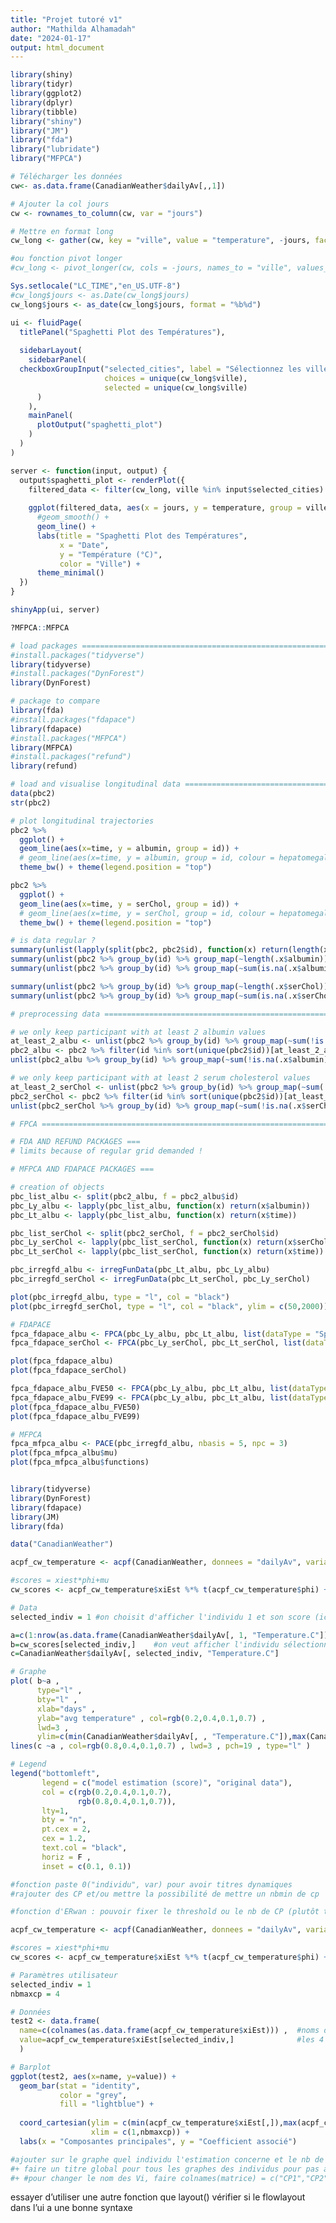 ```yaml
---
title: "Projet tutoré v1"
author: "Mathilda Alhamadah"
date: "2024-01-17"
output: html_document
---
```


```r
library(shiny)
library(tidyr)
library(ggplot2)
library(dplyr)
library(tibble)
library("shiny")
library("JM")
library("fda")
library("lubridate")
library("MFPCA")
```

```r
# Télécharger les données
cw<- as.data.frame(CanadianWeather$dailyAv[,,1])

# Ajouter la col jours
cw <- rownames_to_column(cw, var = "jours")

# Mettre en format long
cw_long <- gather(cw, key = "ville", value = "temperature", -jours, factor_key = FALSE) #-jours = pour ajouter aux données format long la col jours

#ou fonction pivot longer
#cw_long <- pivot_longer(cw, cols = -jours, names_to = "ville", values_to = "temperature") %>% mutate(jours=factor(jours, levels=names(cw)[-1])) #ça merde pour les dates ça

```

```r
Sys.setlocale("LC_TIME","en_US.UTF-8")
#cw_long$jours <- as.Date(cw_long$jours)
cw_long$jours <- as_date(cw_long$jours, format = "%b%d")
```

```r

ui <- fluidPage(
  titlePanel("Spaghetti Plot des Températures"),
  
  sidebarLayout(
    sidebarPanel(
  checkboxGroupInput("selected_cities", label = "Sélectionnez les villes à afficher",
                     choices = unique(cw_long$ville),
                     selected = unique(cw_long$ville)
      )
    ),
    mainPanel(
      plotOutput("spaghetti_plot")
    )
  )
)
```

```r

server <- function(input, output) {
  output$spaghetti_plot <- renderPlot({
    filtered_data <- filter(cw_long, ville %in% input$selected_cities)
    
    ggplot(filtered_data, aes(x = jours, y = temperature, group = ville, color = ville)) +
      #geom_smooth() +
      geom_line() +
      labs(title = "Spaghetti Plot des Températures",
           x = "Date",
           y = "Température (°C)",
           color = "Ville") +
      theme_minimal()
  })
}

```


```r
shinyApp(ui, server)
```
```r
?MFPCA::MFPCA
```

```r
# load packages ================================================================
#install.packages("tidyverse")
library(tidyverse)
#install.packages("DynForest")
library(DynForest)

# package to compare
library(fda)
#install.packages("fdapace")
library(fdapace)
#install.packages("MFPCA")
library(MFPCA)
#install.packages("refund")
library(refund)

# load and visualise longitudinal data =========================================
data(pbc2)
str(pbc2)

# plot longitudinal trajectories
pbc2 %>% 
  ggplot() + 
  geom_line(aes(x=time, y = albumin, group = id)) + 
  # geom_line(aes(x=time, y = albumin, group = id, colour = hepatomegaly)) + # colorer les courbes en fonction d'une covariable
  theme_bw() + theme(legend.position = "top")

pbc2 %>% 
  ggplot() + 
  geom_line(aes(x=time, y = serChol, group = id)) + 
  # geom_line(aes(x=time, y = serChol, group = id, colour = hepatomegaly)) + # colorer les courbes en fonction d'une covariable
  theme_bw() + theme(legend.position = "top")

# is data regular ?
summary(unlist(lapply(split(pbc2, pbc2$id), function(x) return(length(x$albumin))))) # check number of visits per participant
summary(unlist(pbc2 %>% group_by(id) %>% group_map(~length(.x$albumin)))) # check number of visits per participant (idem but with tidyverse)
summary(unlist(pbc2 %>% group_by(id) %>% group_map(~sum(is.na(.x$albumin))))) # check number of NA of albumin per participant

summary(unlist(pbc2 %>% group_by(id) %>% group_map(~length(.x$serChol)))) # check number of visits per participant
summary(unlist(pbc2 %>% group_by(id) %>% group_map(~sum(is.na(.x$serChol))))) # check number of NA of albumin per participant

# preprocessing data ===========================================================

# we only keep participant with at least 2 albumin values
at_least_2_albu <- unlist(pbc2 %>% group_by(id) %>% group_map(~sum(!is.na(.x$albumin))>1))
pbc2_albu <- pbc2 %>% filter(id %in% sort(unique(pbc2$id))[at_least_2_albu])
unlist(pbc2_albu %>% group_by(id) %>% group_map(~sum(!is.na(.x$albumin))>1))

# we only keep participant with at least 2 serum cholesterol values
at_least_2_serChol <- unlist(pbc2 %>% group_by(id) %>% group_map(~sum(!is.na(.x$serChol))>1))
pbc2_serChol <- pbc2 %>% filter(id %in% sort(unique(pbc2$id))[at_least_2_serChol])
unlist(pbc2_serChol %>% group_by(id) %>% group_map(~sum(!is.na(.x$serChol))>1))

# FPCA =========================================================================

# FDA AND REFUND PACKAGES ===
# limits because of regular grid demanded !

# MFPCA AND FDAPACE PACKAGES ===

# creation of objects
pbc_list_albu <- split(pbc2_albu, f = pbc2_albu$id)
pbc_Ly_albu <- lapply(pbc_list_albu, function(x) return(x$albumin))
pbc_Lt_albu <- lapply(pbc_list_albu, function(x) return(x$time))

pbc_list_serChol <- split(pbc2_serChol, f = pbc2_serChol$id)
pbc_Ly_serChol <- lapply(pbc_list_serChol, function(x) return(x$serChol))
pbc_Lt_serChol <- lapply(pbc_list_serChol, function(x) return(x$time))

pbc_irregfd_albu <- irregFunData(pbc_Lt_albu, pbc_Ly_albu)
pbc_irregfd_serChol <- irregFunData(pbc_Lt_serChol, pbc_Ly_serChol)

plot(pbc_irregfd_albu, type = "l", col = "black")
plot(pbc_irregfd_serChol, type = "l", col = "black", ylim = c(50,2000))

# FDAPACE
fpca_fdapace_albu <- FPCA(pbc_Ly_albu, pbc_Lt_albu, list(dataType = "Sparse"))
fpca_fdapace_serChol <- FPCA(pbc_Ly_serChol, pbc_Lt_serChol, list(dataType = "Sparse"))

plot(fpca_fdapace_albu)
plot(fpca_fdapace_serChol)   

fpca_fdapace_albu_FVE50 <- FPCA(pbc_Ly_albu, pbc_Lt_albu, list(dataType = "Sparse", FVEthreshold = 0.5))
fpca_fdapace_albu_FVE99 <- FPCA(pbc_Ly_albu, pbc_Lt_albu, list(dataType = "Sparse", FVEthreshold = 0.99))
plot(fpca_fdapace_albu_FVE50)
plot(fpca_fdapace_albu_FVE99)

# MFPCA
fpca_mfpca_albu <- PACE(pbc_irregfd_albu, nbasis = 5, npc = 3)
plot(fpca_mfpca_albu$mu)
plot(fpca_mfpca_albu$functions)



```

```r
library(tidyverse)
library(DynForest)
library(fdapace)
library(JM)
library(fda)

data("CanadianWeather")

acpf_cw_temperature <- acpf(CanadianWeather, donnees = "dailyAv", variable = "Temperature.C", type="denseList")

#scores = xiest*phi+mu
cw_scores <- acpf_cw_temperature$xiEst %*% t(acpf_cw_temperature$phi) + matrix(rep(acpf_cw_temperature$mu, times = 35), nrow = 35, byrow = TRUE) 

# Data
selected_indiv = 1 #on choisit d'afficher l'individu 1 et son score (ici c'est St.Johns=le 1er individu)

a=c(1:nrow(as.data.frame(CanadianWeather$dailyAv[, 1, "Temperature.C"])))  #ici nous c'est 365 individus
b=cw_scores[selected_indiv,]    #on veut afficher l'individu sélectionné par l'utilisateur
c=CanadianWeather$dailyAv[, selected_indiv, "Temperature.C"]

# Graphe
plot( b~a ,
      type="l" ,
      bty="l" ,
      xlab="days" ,
      ylab="avg temperature" , col=rgb(0.2,0.4,0.1,0.7) ,
      lwd=3 ,
      ylim=c(min(CanadianWeather$dailyAv[, , "Temperature.C"]),max(CanadianWeather$dailyAv[, , "Temperature.C"])) ) #ylim = les valeurs min et max pour cett var pour TOUS les indivs
lines(c ~a , col=rgb(0.8,0.4,0.1,0.7) , lwd=3 , pch=19 , type="l" )

# Legend
legend("bottomleft", 
       legend = c("model estimation (score)", "original data"), 
       col = c(rgb(0.2,0.4,0.1,0.7), 
               rgb(0.8,0.4,0.1,0.7)), 
       lty=1, 
       bty = "n", 
       pt.cex = 2, 
       cex = 1.2, 
       text.col = "black", 
       horiz = F , 
       inset = c(0.1, 0.1))

#fonction paste 0("individu", var) pour avoir titres dynamiques
#rajouter des CP et/ou mettre la possibilité de mettre un nbmin de cp

#fonction d'ERwan : pouvoir fixer le threshold ou le nb de CP (plutôt threshold + facile)

```

```r
acpf_cw_temperature <- acpf(CanadianWeather, donnees = "dailyAv", variable = "Temperature.C", type="denseList")

#scores = xiest*phi+mu
cw_scores <- acpf_cw_temperature$xiEst %*% t(acpf_cw_temperature$phi) + matrix(rep(acpf_cw_temperature$mu, times = 35), nrow = 35, byrow = TRUE) 

# Paramètres utilisateur
selected_indiv = 1
nbmaxcp = 4

# Données
test2 <- data.frame(
  name=c(colnames(as.data.frame(acpf_cw_temperature$xiEst))) ,  #noms des CP
  value=acpf_cw_temperature$xiEst[selected_indiv,]              #les 4 col pour l'indiv sélectionné
  )

# Barplot
ggplot(test2, aes(x=name, y=value)) + 
  geom_bar(stat = "identity",
           color = "grey",
           fill = "lightblue") +
  
  coord_cartesian(ylim = c(min(acpf_cw_temperature$xiEst[,]),max(acpf_cw_temperature$xiEst[,])),#min et max en fonction du min et du max général
                  xlim = c(1,nbmaxcp)) +
  labs(x = "Composantes principales", y = "Coefficient associé")

#ajouter sur le graphe quel individu l'estimation concerne et le nb de CP utilisées
#+ faire un titre global pour tous les graphes des individus pour pas avoir à remettre toutes ces infos sur chaque titre de graphe
#+ #pour changer le nom des Vi, faire colnames(matrice) = c("CP1","CP2",...), vecteur à automatiser
```

essayer d'utiliser une autre fonction que layout()
vérifier si le flowlayout dans l'ui a une bonne syntaxe


















